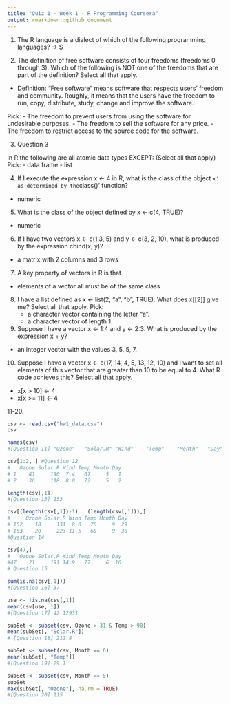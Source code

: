 ```yaml
---
title: "Quiz 1 - Week 1 - R Programming Coursera"
output: rmarkdown::github_document
---
```

1. The R language is a dialect of which of the following programming languages?
-> S

2. The definition of free software consists of four freedoms (freedoms 0 through 3). Which of the following is NOT one of the freedoms that are part of the definition?  Select all that apply.
- Definition: “Free software” means software that respects users' freedom and community. Roughly, it means that the users have the freedom to run, copy, distribute, study, change and improve the software.

Pick:
- The freedom to prevent users from using the software for undesirable purposes.
- The freedom to sell the software for any price.
- The freedom to restrict access to the source code for the software.

3. Question 3

In R the following are all atomic data types EXCEPT: (Select all that apply)
Pick: 
- data frame
- list

4. If I execute the expression x <- 4 in R, what is the class of the object `x' as determined by the `class()' function?
- numeric

5. What is the class of the object defined by x <- c(4, TRUE)?
- numeric

6. If I have two vectors x <- c(1,3, 5) and y <- c(3, 2, 10), what is produced by the expression cbind(x, y)?
- a matrix with 2 columns and 3 rows

7. A key property of vectors in R is that
- elements of a vector all must be of the same class

8. I have a list defined as x <- list(2, "a", "b", TRUE). What does x[[2]] give me? Select all that apply.
Pick:
    - a character vector containing the letter "a".
    - a character vector of length 1.

9. Suppose I have a vector x <- 1:4 and y <- 2:3. What is produced by the expression x + y?
- an integer vector with the values 3, 5, 5, 7.

10. Suppose I have a vector x <- c(17, 14, 4, 5, 13, 12, 10) and I want to set all elements of this vector that are greater than 10 to be equal to 4. What R code achieves this? Select all that apply.
- x[x > 10] <- 4
- x[x >= 11] <- 4

11-20.

```r
csv <- read.csv("hw1_data.csv")
csv

names(csv)
#[Question 11] "Ozone"   "Solar.R" "Wind"    "Temp"    "Month"   "Day" 

csv[1:2, ] #Question 12
#   Ozone Solar.R Wind Temp Month Day
# 1    41     190  7.4   67     5   1
# 2    36     118  8.0   72     5   2

length(csv[,1])
#[Question 13] 153

csv[(length(csv[,1])-1) : (length(csv[,1])),]
#     Ozone Solar.R Wind Temp Month Day
# 152    18     131  8.0   76     9  29
# 153    20     223 11.5   68     9  30
#Question 14

csv[47,]
#   Ozone Solar.R Wind Temp Month Day
#47    21     191 14.9   77     6  16
# Question 15

sum(is.na(csv[,1]))
#[Question 16] 37

use <- !is.na(csv[,1])
mean(csv[use, 1])
#[Question 17] 42.12931

subSet <- subset(csv, Ozone > 31 & Temp > 90)
mean(subSet[, "Solar.R"])
# [Question 18] 212.8

subSet <- subset(csv, Month == 6)
mean(subSet[, "Temp"])
#[Question 19] 79.1

subSet <- subset(csv, Month == 5)
subSet
max(subSet[, "Ozone"], na.rm = TRUE)
#[Question 20] 115
```